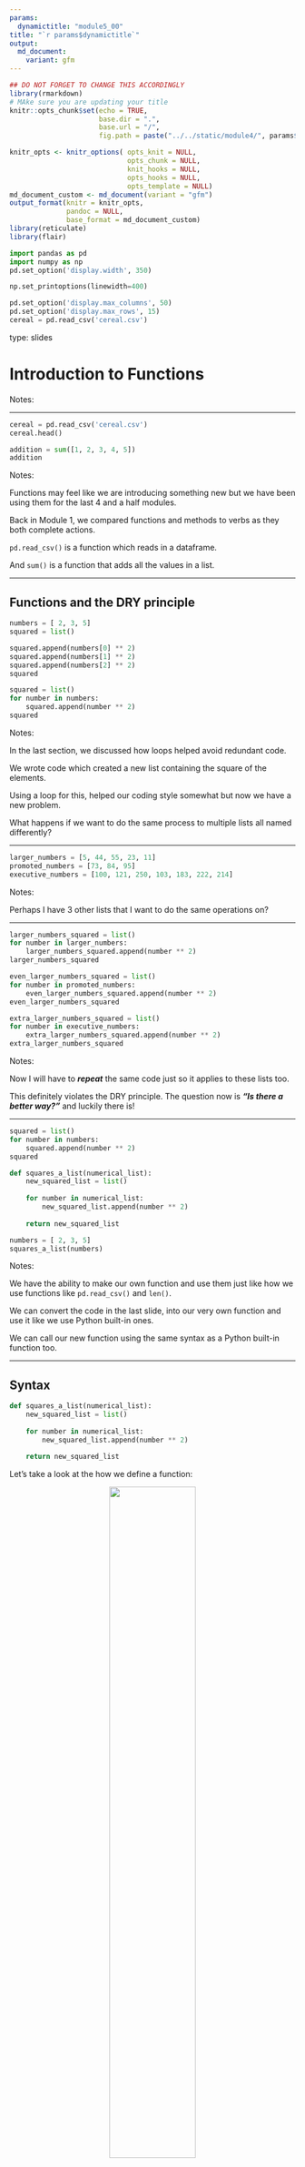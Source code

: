 ```yaml
---
params:
  dynamictitle: "module5_00"
title: "`r params$dynamictitle`"
output: 
  md_document:
    variant: gfm
---
```



```r
## DO NOT FORGET TO CHANGE THIS ACCORDINGLY 
library(rmarkdown)
# MAke sure you are updating your title 
knitr::opts_chunk$set(echo = TRUE,
                      base.dir = ".", 
                      base.url = "/",
                      fig.path = paste("../../static/module4/", params$dynamictitle,"/", sep = ""))

knitr_opts <- knitr_options( opts_knit = NULL,
                             opts_chunk = NULL,
                             knit_hooks = NULL,
                             opts_hooks = NULL,
                             opts_template = NULL)
md_document_custom <- md_document(variant = "gfm")
output_format(knitr = knitr_opts,
              pandoc = NULL,
              base_format = md_document_custom)
library(reticulate)
library(flair)
```


```python
import pandas as pd
import numpy as np
pd.set_option('display.width', 350)

np.set_printoptions(linewidth=400)

pd.set_option('display.max_columns', 50)
pd.set_option('display.max_rows', 15)
cereal = pd.read_csv('cereal.csv')

```


type: slides

# Introduction to Functions 

Notes: <br>

---


```python
cereal = pd.read_csv('cereal.csv')
cereal.head()
```


```python
addition = sum([1, 2, 3, 4, 5])
addition
```


Notes: 

Functions may feel like we are introducing something new but we have been using them for the last 4 and a half modules. 

Back in Module 1, we compared functions and methods to verbs as they both complete actions.

`pd.read_csv()` is a function which reads in a dataframe.

And `sum()` is a function that adds all the values in a list.

---

## Functions and the DRY principle 



```python
numbers = [ 2, 3, 5]
squared = list()

squared.append(numbers[0] ** 2)
squared.append(numbers[1] ** 2)
squared.append(numbers[2] ** 2)
squared
```


```python
squared = list()
for number in numbers: 
    squared.append(number ** 2)
squared
```



Notes: 

In the last section, we discussed how loops helped avoid redundant code.    

We wrote code which created a new list containing the square of the elements.  

Using a loop for this, helped our coding style somewhat but now we have a new problem. 
 
What happens if we want to do the same process to multiple lists all named differently? 

---

```python
larger_numbers = [5, 44, 55, 23, 11]
promoted_numbers = [73, 84, 95]
executive_numbers = [100, 121, 250, 103, 183, 222, 214]
```


Notes: 

Perhaps I have 3 other lists that I want to do the same operations on? 

---

```python
larger_numbers_squared = list()
for number in larger_numbers: 
    larger_numbers_squared.append(number ** 2)
larger_numbers_squared
```


```python
even_larger_numbers_squared = list()
for number in promoted_numbers: 
    even_larger_numbers_squared.append(number ** 2)
even_larger_numbers_squared
```


```python
extra_larger_numbers_squared = list()
for number in executive_numbers: 
    extra_larger_numbers_squared.append(number ** 2)
extra_larger_numbers_squared
```



Notes: 

Now I will have to ***repeat*** the same code just so it applies to these lists too. 

This definitely violates the DRY principle.
The question now is
***"Is there a better way?"*** and luckily there is!

---

```python
squared = list()
for number in numbers: 
    squared.append(number ** 2)
squared
```


```python
def squares_a_list(numerical_list):
    new_squared_list = list()
    
    for number in numerical_list:
        new_squared_list.append(number ** 2)
    
    return new_squared_list
```

```python
numbers = [ 2, 3, 5]
squares_a_list(numbers)
```



Notes: 

We have the ability to make our own function and use them just like how we use functions like `pd.read_csv()` and `len()`.

We can convert the code in the last slide, into our very own function and use it like we use Python built-in ones. 

We can call our new function using the same syntax as a Python built-in function too. 

---

## Syntax

```python
def squares_a_list(numerical_list):
    new_squared_list = list()
    
    for number in numerical_list:
        new_squared_list.append(number ** 2)
    
    return new_squared_list
```


Let's take a look at the how we define a function: 

<center><img src='/module5/function-def.png' width="55%"></center>



Notes: 

Let's take a look at the how we define a function: 

- `def` is a python keyword that tells Python that anything indented after this belongs to a function. 

- Next we give it a **Function name**.  Like any object, we need to name it.   

    - In this case, we have named our function `squares_a_list`.  
    - We cannot name it any existing function names. 

- Following our function name we specify any  **Parameters/Arguments** that the function requires. 

    - Python calls these "**parameters**" however, we have been calling these "**arguments**".  
    - This is what the function needs as an input in order for us to perform some actions on an existing object.  
    - We can have multiple parameters or no parameters at all.
    - In our function, we have a single parameter named `numerical_list`.

-  Lastly, we end the line with a  **Colon**

    - Just like loops and conditionals, a function required its first defining line to end with a colon.

---


<center><img src='/module5/function-rest.png' width="60%"></center>



```python
def not_a_great_function(numerical_list):
    new_squared_list = list()
    for number in numerical_list:
        new_squared_list.append(number ** 2)
    new_squared_list
```

```python
not_a_great_function([1, 2, 3])
```



Notes: 

In the body of a function, all the code is indented 4 spaces and further indented for loops and conditions.   

The `return` statement is crucial to a function for returning a desired output.  

In our previous function, a new list was returned. 

If the function does not return anything then you won't get a value to assign to an object. 

It does all the work, but never sends the result back to the code that called it.

(See no value is returned when we call it!)

---

```python
def squares_a_list(numerical_list):
    new_squared_list = list()
    
    for number in numerical_list:
        new_squared_list.append(number ** 2)
    
    return new_squared_list
```




Notes: 

We can now call this function and specify each of our lists of interest as the input argument:

- `numbers`
- `larger_numbers`
- `promoted_numbers`
- `executive_numbers`

---



```python
numbers = [ 1, 2, 3, 4]
squares_a_list(numbers)
```


```python
larger_numbers = [5, 44, 55, 23, 11]
squares_a_list(larger_numbers)
```

```python
promoted_numbers = [73, 84, 95]
squares_a_list(promoted_numbers)
```

```python
executive_numbers = [100, 121, 250, 103, 183, 222, 214]
squares_a_list(executive_numbers)
```

Notes: 

This function  now is recycled on all of our lists and meets the DRY principle.

---

```python
numbers = [ 1, 2, 3, 4]
larger_numbers = [5, 44, 55, 23, 11]
promoted_numbers = [73, 84, 95]
executive_numbers = [100, 121, 250, 103, 183, 222, 214]
```



```python
for list_of_numbers in [numbers, larger_numbers, promoted_numbers, executive_numbers]:
    print(squares_a_list(list_of_numbers))
```

Notes: 

We could get even more fancy, and put all the lists into one large list (so now you have a list of lists).

Then you could loop over the list and call the function each time.

This example leads us to our next point.

Just because we ***could*** do this, doesn't necessarily mean we ***should***.

---

## Designing Good Functions

There is some ambiguity for how and when to design a function.  

- Should `squares_a_list()` be a function if I'm only ever using it once? 
- Should the loop be inside the function, or outside?


```python
def squares_a_list(numerical_list):
    new_squared_list = list()
    
    for number in numerical_list:
        new_squared_list.append(number ** 2)
    
    return new_squared_list
```

Notes: 

There is some ambiguity for how and when to design a function.  
For instance:        

- Should `squares_a_list()` be a function if I'm only ever using it once? What about Twice?
- Should the loop be inside the function, or outside?

This comes down to personal opinion. 

Some may say that the function `squares_a_list()` does a bit too much to keep things understandable. 

Designing effective functions will be discussed in Module 6. 

---

# Let’s apply what we learned!

Notes: <br>
